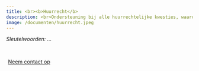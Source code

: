 ```yaml
---
title: <br><b>Huurrecht</b>
description: <br>Ondersteuning bij alle huurrechtelijke kwesties, waaronder huurcontracten, opzeggingen, gebreken aan de huurwoning, en conflicten tussen huurder en verhuurder, met nadruk op een correcte toepassing van de wetgeving.
image: /documenten/huurrecht.jpeg
---
```


*Sleutelwoorden: ...*

<br>

```{=html}
<div style = "margin: 0px; text-align: left;">
<a class="btn btn-primary" href="/contact.qmd" role="button" style="padding: 5px 5px; text-transform: none;">Neem contact op</a>
</div>
```